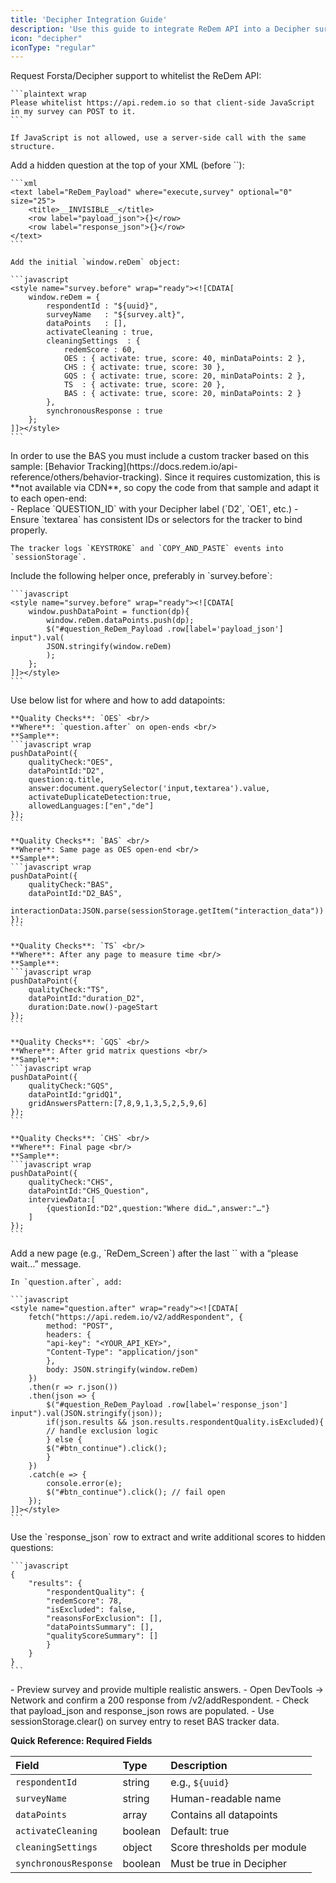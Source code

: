 ```yaml
---
title: 'Decipher Integration Guide'
description: 'Use this guide to integrate ReDem API into a Decipher survey.'
icon: "decipher"
iconType: "regular"
---
```


<Steps>
  <Step title="Ask Forsta to Allow Outbound Calls">
    Request Forsta/Decipher support to whitelist the ReDem API:

    ```plaintext wrap
    Please whitelist https://api.redem.io so that client-side JavaScript in my survey can POST to it.
    ```

    If JavaScript is not allowed, use a server-side call with the same structure.
    
  </Step>

  <Step title="Create the ReDem Payload Container">
    Add a hidden question at the top of your XML (before `<suspend/>`):

    ```xml
    <text label="ReDem_Payload" where="execute,survey" optional="0" size="25">
        <title>__INVISIBLE__</title>
        <row label="payload_json">{}</row>
        <row label="response_json">{}</row>
    </text>
    ```

    Add the initial `window.reDem` object:

    ```javascript
    <style name="survey.before" wrap="ready"><![CDATA[
        window.reDem = {
            respondentId : "${uuid}",
            surveyName   : "${survey.alt}",
            dataPoints   : [],
            activateCleaning : true,
            cleaningSettings  : {
                redemScore : 60,
                OES : { activate: true, score: 40, minDataPoints: 2 },
                CHS : { activate: true, score: 30 },
                GQS : { activate: true, score: 20, minDataPoints: 2 },
                TS  : { activate: true, score: 20 },
                BAS : { activate: true, score: 20, minDataPoints: 2 }
            },
            synchronousResponse : true
        };
    ]]></style>
    ```

  </Step>

  <Step title="Set Up BAS Tracking (Behavioral Analysis)">
    In order to use the BAS you must include a custom tracker based on this sample: [Behavior Tracking](https://docs.redem.io/api-reference/others/behavior-tracking).  Since it requires customization, this is **not available via CDN**, so copy the code from that sample and adapt it to each open-end: <br/>
    - Replace `QUESTION_ID` with your Decipher label (`D2`, `OE1`, etc.)
    - Ensure `textarea` has consistent IDs or selectors for the tracker to bind properly.

    The tracker logs `KEYSTROKE` and `COPY_AND_PASTE` events into `sessionStorage`.

  </Step>

  <Step title="Add Helper Function for Datapoints">
    Include the following helper once, preferably in `survey.before`:

    ```javascript
    <style name="survey.before" wrap="ready"><![CDATA[
        window.pushDataPoint = function(dp){
            window.reDem.dataPoints.push(dp);
            $("#question_ReDem_Payload .row[label='payload_json'] input").val(
            JSON.stringify(window.reDem)
            );
        };
    ]]></style>
    ```
  </Step>

  <Step title="Push Datapoints During Survey">
    Use below list for where and how to add datapoints:

    **Quality Checks**: `OES` <br/>
    **Where**: `question.after` on open-ends <br/>
    **Sample**: 
    ```javascript wrap
    pushDataPoint({
        qualityCheck:"OES",
        dataPointId:"D2",
        question:q.title,
        answer:document.querySelector('input,textarea').value,
        activateDuplicateDetection:true,
        allowedLanguages:["en","de"]
    });
    ```

    **Quality Checks**: `BAS` <br/>
    **Where**: Same page as OES open-end <br/>
    **Sample**: 
    ```javascript wrap
    pushDataPoint({
        qualityCheck:"BAS",
        dataPointId:"D2_BAS",
        interactionData:JSON.parse(sessionStorage.getItem("interaction_data"))
    });
    ```

    **Quality Checks**: `TS` <br/>
    **Where**: After any page to measure time <br/>
    **Sample**: 
    ```javascript wrap
    pushDataPoint({
        qualityCheck:"TS",
        dataPointId:"duration_D2",
        duration:Date.now()-pageStart
    });
    ```

    **Quality Checks**: `GQS` <br/>
    **Where**: After grid matrix questions <br/>
    **Sample**: 
    ```javascript wrap
    pushDataPoint({
        qualityCheck:"GQS",
        dataPointId:"gridQ1",
        gridAnswersPattern:[7,8,9,1,3,5,2,5,9,6]
    });
    ```

    **Quality Checks**: `CHS` <br/>
    **Where**: Final page <br/>
    **Sample**: 
    ```javascript wrap
    pushDataPoint({
        qualityCheck:"CHS",
        dataPointId:"CHS_Question",
        interviewData:[
            {questionId:"D2",question:"Where did…",answer:"…"}
        ]
    });
    ```

  </Step>

  <Step title="Call ReDem API on the Final Page">
    Add a new page (e.g., `ReDem_Screen`) after the last `<suspend/>` with a “please wait…” message.

    In `question.after`, add:

    ```javascript
    <style name="question.after" wrap="ready"><![CDATA[
        fetch("https://api.redem.io/v2/addRespondent", {
            method: "POST",
            headers: {
            "api-key": "<YOUR_API_KEY>",
            "Content-Type": "application/json"
            },
            body: JSON.stringify(window.reDem)
        })
        .then(r => r.json())
        .then(json => {
            $("#question_ReDem_Payload .row[label='response_json'] input").val(JSON.stringify(json));
            if(json.results && json.results.respondentQuality.isExcluded){
            // handle exclusion logic
            } else {
            $("#btn_continue").click();
            }
        })
        .catch(e => {
            console.error(e);
            $("#btn_continue").click(); // fail open
        });
    ]]></style>
    ```

  </Step>

  <Step title="(Optional) Parse ReDem Scores into Export">
    Use the `response_json` row to extract and write additional scores to hidden questions:

    ```javascript
    {
        "results": {
            "respondentQuality": {
            "redemScore": 78,
            "isExcluded": false,
            "reasonsForExclusion": [],
            "dataPointsSummary": [],
            "qualityScoreSummary": []
            }
        }
    }
    ```

  </Step>

  <Step title="Testing Checklist">
    - Preview survey and provide multiple realistic answers.
    - Open DevTools → Network and confirm a 200 response from /v2/addRespondent.
    - Check that payload_json and response_json rows are populated.
    - Use sessionStorage.clear() on survey entry to reset BAS tracker data.
  </Step>
</Steps>

**Quick Reference: Required Fields**

| Field                 | Type    | Description                 |
| :-------------------- | :------ | :-------------------------- |
| `respondentId`        | string  | e.g., `${uuid}`             |
| `surveyName`          | string  | Human-readable name         |
| `dataPoints`          | array   | Contains all datapoints     |
| `activateCleaning`    | boolean | Default: true               |
| `cleaningSettings`    | object  | Score thresholds per module |
| `synchronousResponse` | boolean | Must be true in Decipher    |
